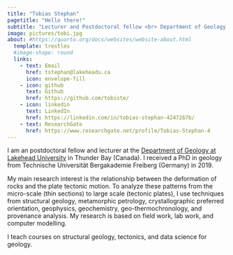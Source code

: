 ```yaml
---
title: "Tobias Stephan"
pagetitle: "Hello there!"
subtitle: "Lecturer and Postdoctoral fellow <br> Department of Geology <br> Lakehead University <br> Thunder Bay, ON"
image: pictures/tobi.jpg
about: #https://quarto.org/docs/websites/website-about.html
  template: trestles
  #image-shape: round
  links:
    - text: Email
      href: tstephan@lakeheadu.ca
      icon: envelope-fill
    - icon: github
      text: Github
      href: https://github.com/tobiste/
    - icon: linkedin
      text: LinkedIn
      href: https://linkedin.com/in/tobias-stephan-4247267b/
    - text: ResearchGate
      href: https://www.researchgate.net/profile/Tobias-Stephan-4
---
```


I am an postdoctoral fellow and lecturer at the [Department of Geology at Lakehead University](https://www.lakeheadu.ca/programs/departments/geology) in Thunder Bay (Canada). I received a PhD in geology from Technische Universität Bergakademie Freiberg (Germany) in 2019.

My main research interest is the relationship between the deformation of rocks and the plate tectonic motion. To analyze these patterns from the micro-scale (thin sections) to large scale (tectonic plates), I use techniques from structural geology, metamorphic petrology, crystallographic preferred orientation, geophysics, geochemistry, geo-thermochronology, and provenance analysis. My research is based on field work, lab work, and computer modelling. 

I teach courses on structural geology, tectonics, and data science for geology. 

<!-- ## Education -->

<!-- -   **PhD** from Technische Universität Bergakademie Freiberg \| Germany \| 2019 -->

<!-- ## Experience -->

<!-- -   Lakehead University, Thunder Bay, ON \| Postdoctoral fellow \| April 2023 - present -->

<!-- -   University of Calgary, AB \| Postdoctoral fellow \| 2020 - 2022 -->

<!-- -   Friedrich-Alexander-Universität Erlangen-Nürnberg, Germany \| Postdoctoral fellow \| March 2020 - November 2020 -->
